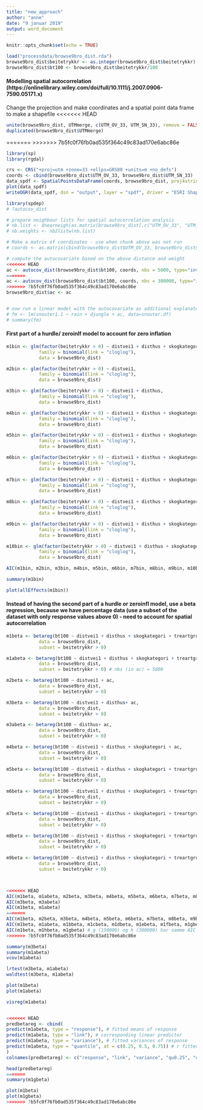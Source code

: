 ```yaml
---
title: "new_approach"
author: "anne"
date: "9 januar 2019"
output: word_document
---
```


```r
knitr::opts_chunk$set(echo = TRUE)
```


```r
load("processdata/browse9bro_dist.rda")
browse9bro_dist$beitetrykkr <- as.integer(browse9bro_dist$beitetrykkr)
browse9bro_dist$bt100 <- browse9bro_dist$beitetrykkr/100
```


#### Modelling spatial autocorrelation (https://onlinelibrary.wiley.com/doi/full/10.1111/j.2007.0906-7590.05171.x)
Change the projection and make coordinates and a spatial point data frame to make a shapefile
<<<<<<< HEAD

```r
unite(browse9bro_dist, UTMmerge, c(UTM_OV_33, UTM_SN_33), remove = FALSE)
duplicated(browse9bro_dist$UTMmerge)
```


=======
>>>>>>> 7b5fc0f76fb0ad535f364c49c83ad170e6abc86e
```r

library(sp)
library(rgdal)

crs <- CRS("+proj=utm +zone=33 +ellps=GRS80 +units=m +no_defs")
coords <- cbind(browse9bro_dist$UTM_OV_33, browse9bro_dist$UTM_SN_33)
data_spdf <- SpatialPointsDataFrame(coords, browse9bro_dist, proj4string = crs)
plot(data_spdf)
writeOGR(data_spdf, dsn = "output", layer = "spdf", driver = "ESRI Shapefile")

```


```r

library(spdep)
# ?autocov_dist

# prepare neighbour lists for spatial autocorrelation analysis
# nb.list <- dnearneigh(as.matrix(browse9bro_dist[,c("UTM_OV_33", "UTM_SN_33")]), 0, 6)
# nb.weights <- nb2listw(nb.list)

# Make a matrix of coordinates - use when chunk above was not run
# coords <- as.matrix(cbind(browse9bro_dist$UTM_OV_33, browse9bro_dist$UTM_SN_33))

# compute the autocovariate based on the above distance and weight
<<<<<<< HEAD
ac <- autocov_dist(browse9bro_dist$bt100, coords, nbs = 5000, type="inverse", zero.policy = TRUE)
=======
ac <- autocov_dist(browse9bro_dist$bt100, coords, nbs = 300000, type="inverse", zero.policy = TRUE)
>>>>>>> 7b5fc0f76fb0ad535f364c49c83ad170e6abc86e
browse9bro_dist$ac <- ac


# now run a linear model with the autocovariate as additional explanatory variable:
# fm <- lm(snouter1.1 ~ rain + djungle + ac, data=snouter.df)
# summary(fm)

```




#### First part of a hurdle/ zeroinlf model to account for zero inflation
```r
m1bin <- glm(factor(beitetrykkr > 0) ~ distvei1 + disthus + skogkategori + treartgruppe + region + kant + helling + HOH + tretetthet + skogkategori*distvei1,
            family = binomial(link = "cloglog"),
            data = browse9bro_dist)

m2bin <- glm(factor(beitetrykkr > 0) ~ distvei1,
            family = binomial(link = "cloglog"),
            data = browse9bro_dist)

m3bin <- glm(factor(beitetrykkr > 0) ~ distvei1 + disthus,
            family = binomial(link = "cloglog"),
            data = browse9bro_dist)

m4bin <- glm(factor(beitetrykkr > 0) ~ distvei1 + disthus + skogkategori,
            family = binomial(link = "cloglog"),
            data = browse9bro_dist)

m5bin <- glm(factor(beitetrykkr > 0) ~ distvei1 + disthus + skogkategori + treartgruppe,
            family = binomial(link = "cloglog"),
            data = browse9bro_dist)

m6bin <- glm(factor(beitetrykkr > 0) ~ distvei1 + disthus + skogkategori + treartgruppe + region,
            family = binomial(link = "cloglog"),
            data = browse9bro_dist)

m7bin <- glm(factor(beitetrykkr > 0) ~ distvei1 + disthus + skogkategori + treartgruppe + region + kant,
            family = binomial(link = "cloglog"),
            data = browse9bro_dist)

m8bin <- glm(factor(beitetrykkr > 0) ~ distvei1 + disthus + skogkategori + treartgruppe + region + kant + helling,
            family = binomial(link = "cloglog"),
            data = browse9bro_dist)

m9bin <- glm(factor(beitetrykkr > 0) ~ distvei1 + disthus + skogkategori + treartgruppe + region + kant + helling + HOH,
            family = binomial(link = "cloglog"),
            data = browse9bro_dist)

m10bin <- glm(factor(beitetrykkr > 0) ~ distvei1 + disthus + skogkategori + treartgruppe + region + kant + helling + HOH + tretetthet,
            family = binomial(link = "cloglog"),
            data = browse9bro_dist)

```


```r
AIC(m1bin, m2bin, m3bin, m4bin, m5bin, m6bin, m7bin, m8bin, m9bin, m10bin)
```
```r
summary(m1bin)

plot(allEffects(m1bin))

```




#### Instead of having the second part of a hurdle or zeroinfl model, use a beta regression, because we have percentage data (use a subset of the dataset with only response values above 0) - need to account for spatial autocorrelation
```r

m1beta <- betareg(bt100 ~ distvei1 + disthus + skogkategori + treartgruppe + region + kant + helling + HOH + tretetthet + skogkategori*distvei1,
            data = browse9bro_dist,
            subset = beitetrykkr > 0)

m1abeta <- betareg(bt100 ~ distvei1 + disthus + skogkategori + treartgruppe + ac + kant + helling + HOH + tretetthet + skogkategori*distvei1,
            data = browse9bro_dist,
            subset = beitetrykkr > 0) # nbs (in ac) = 5000

m2beta <- betareg(bt100 ~ distvei1 + ac,
            data = browse9bro_dist,
            subset = beitetrykkr > 0) 

m3beta <- betareg(bt100 ~ distvei1 + disthus+ ac,
            data = browse9bro_dist,
            subset = beitetrykkr > 0)

m3abeta <- betareg(bt100 ~ disthus+ ac,
            data = browse9bro_dist,
            subset = beitetrykkr > 0)

m4beta <- betareg(bt100 ~ distvei1 + disthus + skogkategori + ac,
            data = browse9bro_dist,
            subset = beitetrykkr > 0)

m5beta <- betareg(bt100 ~ distvei1 + disthus + skogkategori + treartgruppe + ac,
            data = browse9bro_dist,
            subset = beitetrykkr > 0)

m6beta <- betareg(bt100 ~ distvei1 + disthus + skogkategori + treartgruppe + ac + kant,
            data = browse9bro_dist,
            subset = beitetrykkr > 0)

m7beta <- betareg(bt100 ~ distvei1 + disthus + skogkategori + treartgruppe + ac + kant + helling,
            data = browse9bro_dist,
            subset = beitetrykkr > 0)

m8beta <- betareg(bt100 ~ distvei1 + disthus + skogkategori + treartgruppe + ac + kant + helling + HOH,
            data = browse9bro_dist,
            subset = beitetrykkr > 0)

m9beta <- betareg(bt100 ~ distvei1 + disthus + skogkategori + treartgruppe + ac + kant + helling + HOH + tretetthet,
            data = browse9bro_dist,
            subset = beitetrykkr > 0)




```



```r
<<<<<<< HEAD
AIC(m1beta, m1abeta, m2beta, m3beta, m4beta, m5beta, m6beta, m7beta, m8beta, m9beta)
AIC(m3beta, m3abeta)
AIC(m1beta, m1abeta)
=======
AIC(m1beta, m2beta, m3beta, m4beta, m5beta, m6beta, m7beta, m8beta, m9beta, m10beta, m11beta, m11abeta)
AIC(m1beta, m1abeta, m1bbeta, m1cbeta, m1dbeta, m1ebeta, m1fbeta, m1gbeta, m1hbeta)
AIC(m1beta, m1hbeta, m1gbeta) # g (150000) og h (300000) har samme AIC 
>>>>>>> 7b5fc0f76fb0ad535f364c49c83ad170e6abc86e
```


```r
summary(m3beta)
summary(m1abeta)
vcov(m1abeta)

lrtest(m3beta, m1abeta)
waldtest(m3beta, m1abeta)

plot(m1beta)
plot(m1abeta)

visreg(m1abeta)


<<<<<<< HEAD
predbetareg <- cbind(
predict(m1abeta, type = "response"), # fitted means of response
predict(m1abeta, type = "link"), # corresponding linear predictor
predict(m1abeta, type = "variance"), # fitted variances of response
predict(m1abeta, type = "quantile", at = c(0.25, 0.5, 0.75)) # r fitted quantile(s) of the response distribution
)
colnames(predbetareg) <- c("response", "link", "variance", "qu0.25", "qu0.5", "qu0.75")

head(predbetareg)
=======
summary(m1gbeta)

plot(m1beta)
plot(m1gbeta)
>>>>>>> 7b5fc0f76fb0ad535f364c49c83ad170e6abc86e



```




























